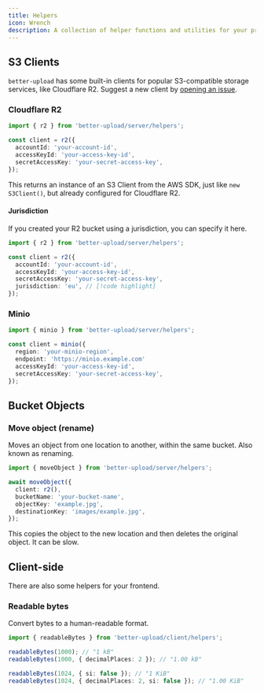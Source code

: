 ```yaml
---
title: Helpers
icon: Wrench
description: A collection of helper functions and utilities for your project.
---
```


## S3 Clients

`better-upload` has some built-in clients for popular S3-compatible storage services, like Cloudflare R2. Suggest a new client by [opening an issue](https://github.com/Nic13Gamer/better-upload/issues).

### Cloudflare R2

```ts
import { r2 } from 'better-upload/server/helpers';

const client = r2({
  accountId: 'your-account-id',
  accessKeyId: 'your-access-key-id',
  secretAccessKey: 'your-secret-access-key',
});
```

This returns an instance of an S3 Client from the AWS SDK, just like `new S3Client()`, but already configured for Cloudflare R2.

#### Jurisdiction

If you created your R2 bucket using a jurisdiction, you can specify it here.

```ts
import { r2 } from 'better-upload/server/helpers';

const client = r2({
  accountId: 'your-account-id',
  accessKeyId: 'your-access-key-id',
  secretAccessKey: 'your-secret-access-key',
  jurisdiction: 'eu', // [!code highlight]
});
```

### Minio

```ts
import { minio } from 'better-upload/server/helpers';

const client = minio({
  region: 'your-minio-region',
  endpoint: 'https://minio.example.com'
  accessKeyId: 'your-access-key-id',
  secretAccessKey: 'your-secret-access-key',
});
```

## Bucket Objects

### Move object (rename)

Moves an object from one location to another, within the same bucket. Also known as renaming.

```ts
import { moveObject } from 'better-upload/server/helpers';

await moveObject({
  client: r2(),
  bucketName: 'your-bucket-name',
  objectKey: 'example.jpg',
  destinationKey: 'images/example.jpg',
});
```

<Callout type="warn">
  This copies the object to the new location and then deletes the original
  object. It can be slow.
</Callout>

## Client-side

There are also some helpers for your frontend.

### Readable bytes

Convert bytes to a human-readable format.

```ts
import { readableBytes } from 'better-upload/client/helpers';

readableBytes(1000); // "1 kB"
readableBytes(1000, { decimalPlaces: 2 }); // "1.00 kB"

readableBytes(1024, { si: false }); // "1 KiB"
readableBytes(1024, { decimalPlaces: 2, si: false }); // "1.00 KiB"
```

